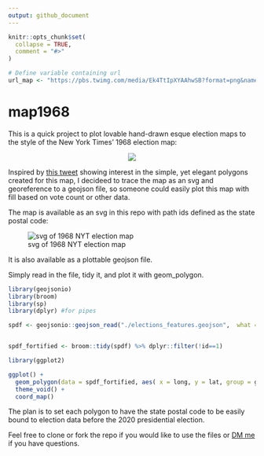 ```yaml
---
output: github_document
---
```


<!-- README.md is generated from README.Rmd. Please edit that file -->

```r
knitr::opts_chunk$set(
  collapse = TRUE,
  comment = "#>"
)
```

```r
# Define variable containing url
url_map <- "https://pbs.twimg.com/media/Ek4TtIpXYAAhwSB?format=png&name=4096x4096"
```

# map1968

<!-- badges: start -->
<!-- badges: end -->

This is a quick project to plot lovable hand-drawn esque election maps to the style of the New York Times' 1968 election map:

<center><img src="`r url_map`"></center>

Inspired by [this tweet](https://twitter.com/alv9n/status/1319013784346906629) showing interest in the simple, yet elegant polygons created for this map, I decideed to trace the map as an svg and georeference to a geojson file, so someone could easily plot this map with fill based on vote count or other data.

The map is available as an svg in this repo with path ids defined as the state postal code:


![svg of 1968 NYT election map](elections_fill.svg)   

It is also available as a plottable geojson file.

Simply read in the file, tidy it, and plot it with geom_polygon.

```r

library(geojsonio)
library(broom)
library(sp)
library(dplyr) #for pipes

spdf <- geojsonio::geojson_read("./elections_features.geojson",  what = "sp")


spdf_fortified <- broom::tidy(spdf) %>% dplyr::filter(!id==1)

library(ggplot2)

ggplot() +
  geom_polygon(data = spdf_fortified, aes( x = long, y = lat, group = group), fill = NA, colour = "#00abff") +
  theme_void() +
  coord_map()

```

The plan is to set each polygon to have the state postal code to be easily bound to election data before the 2020 presidential election.

Feel free to clone or fork the repo if you would like to use the files or [DM me](https://twitter.com/_willdebras) if you have questions.